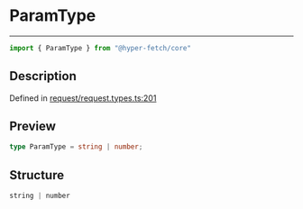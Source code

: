 

# ParamType

<div class="api-docs__separator" data-reactroot="">

---

</div><div class="api-docs__import" data-reactroot="">

```ts
import { ParamType } from "@hyper-fetch/core"
```

</div><div class="api-docs__section">

## Description

</div><div class="api-docs__description"><span class="api-docs__do-not-parse">



</span></div><p class="api-docs__definition">

Defined in [request/request.types.ts:201](https://github.com/BetterTyped/hyper-fetch/blob/cc329b91/packages/core/src/request/request.types.ts#L201)

</p><div class="api-docs__section">

## Preview

</div><div class="api-docs__preview type single">

```ts
type ParamType = string | number;
```

</div><div class="api-docs__section">

## Structure

</div><div class="api-docs__returns">

```ts
string | number
```

</div>